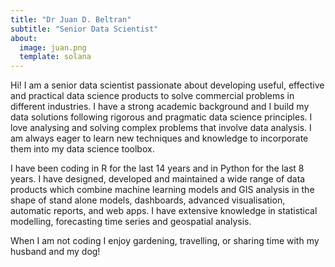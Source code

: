 ```yaml
---
title: "Dr Juan D. Beltran"
subtitle: "Senior Data Scientist"
about:
  image: juan.png
  template: solana
---
```


Hi! I am a senior data scientist passionate about developing useful, effective and practical data science products to solve commercial problems in different industries. I have a strong academic background and I build my data solutions following rigorous and pragmatic data science principles. I love analysing and solving complex problems that involve data analysis. I am always eager to learn new techniques and knowledge to incorporate them into my data science toolbox.

I have been coding in R for the last 14 years and in Python for the last 8 years. I have designed, developed and maintained a wide range of data products which combine machine learning models and GIS analysis in the shape of stand alone models, dashboards, advanced visualisation, automatic reports, and web apps. I have extensive knowledge in statistical modelling, forecasting time series and geospatial analysis.

When I am not coding I enjoy gardening, travelling, or sharing time with my husband and my dog!
